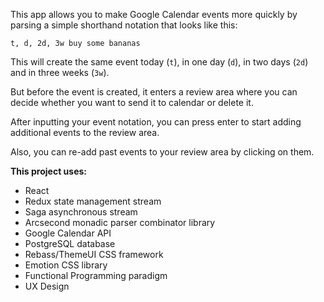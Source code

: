 This app allows you to make Google Calendar events more quickly by parsing a simple shorthand notation that looks like this:

```
t, d, 2d, 3w buy some bananas
```

This will create the same event today (`t`), in one day (`d`), in two days (`2d`) and in three weeks (`3w`).

But before the event is created, it enters a review area where you can decide whether you want to send it to calendar or delete it.

After inputting your event notation, you can press enter to start adding additional events to the review area.

Also, you can re-add past events to your review area by clicking on them.

**This project uses:**

* React
* Redux state management stream
* Saga asynchronous stream
* Arcsecond monadic parser combinator library
* Google Calendar API
* PostgreSQL database
* Rebass/ThemeUI CSS framework
* Emotion CSS library
* Functional Programming paradigm
* UX Design
